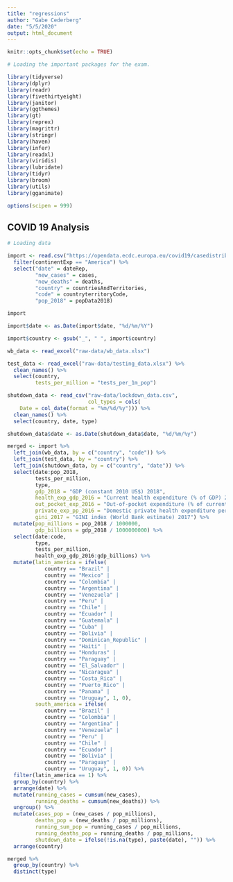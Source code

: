 ```yaml
---
title: "regressions"
author: "Gabe Cederberg"
date: "5/5/2020"
output: html_document
---
```


```r
knitr::opts_chunk$set(echo = TRUE)

# Loading the important packages for the exam.

library(tidyverse)
library(dplyr)
library(readr)
library(fivethirtyeight)
library(janitor)
library(ggthemes)
library(gt)
library(reprex)
library(magrittr)
library(stringr)
library(haven)
library(infer)
library(readxl)
library(viridis) 
library(lubridate)
library(tidyr)
library(broom)
library(utils)
library(gganimate)

options(scipen = 999)
```

## COVID 19 Analysis

```r
# Loading data

import <- read.csv("https://opendata.ecdc.europa.eu/covid19/casedistribution/csv", na.strings = "", fileEncoding = "UTF-8-BOM") %>% 
  filter(continentExp == "America") %>% 
  select("date" = dateRep, 
         "new_cases" = cases,
         "new_deaths" = deaths,
         "country" = countriesAndTerritories,
         "code" = countryterritoryCode,
         "pop_2018" = popData2018)

import

import$date <- as.Date(import$date, "%d/%m/%Y")

import$country <- gsub("_", " ", import$country)
```


```r
wb_data <- read_excel("raw-data/wb_data.xlsx")
```


```r
test_data <- read_excel("raw-data/testing_data.xlsx") %>% 
  clean_names() %>% 
  select(country, 
         tests_per_million = "tests_per_1m_pop")
```

```r

shutdown_data <- read_csv("raw-data/lockdown_data.csv",
                          col_types = cols(
    Date = col_date(format = "%m/%d/%y"))) %>% 
  clean_names() %>% 
  select(country, date, type)

shutdown_data$date <- as.Date(shutdown_data$date, "%d/%m/%y")

```


```r

merged <- import %>% 
  left_join(wb_data, by = c("country", "code")) %>% 
  left_join(test_data, by = "country") %>% 
  left_join(shutdown_data, by = c("country", "date")) %>% 
  select(date:pop_2018,
         tests_per_million,
         type,
         gdp_2018 = "GDP (constant 2010 US$) 2018",
         health_exp_gdp_2016 = "Current health expenditure (% of GDP) 2016",
         out_pocket_exp_2016 = "Out-of-pocket expenditure (% of current health expenditure) 2016",
         private_exp_pp_2016 = "Domestic private health expenditure per capita (current US$) 2016",
         gini_2017 = "GINI index (World Bank estimate) 2017") %>% 
  mutate(pop_millions = pop_2018 / 1000000,
         gdp_billions = gdp_2018 / 1000000000) %>% 
  select(date:code, 
         type,
         tests_per_million,
         health_exp_gdp_2016:gdp_billions) %>% 
  mutate(latin_america = ifelse(
            country == "Brazil" |
            country == "Mexico" |
            country == "Colombia" |
            country == "Argentina" |
            country == "Venezuela" |
            country == "Peru" |
            country == "Chile" | 
            country == "Ecuador" |
            country == "Guatemala" |
            country == "Cuba" |
            country == "Bolivia" |
            country == "Dominican_Republic" |
            country == "Haiti" |
            country == "Honduras" |
            country == "Paraguay" |
            country == "El_Salvador" |
            country == "Nicaragua" |
            country == "Costa_Rica" |
            country == "Puerto_Rico" |
            country == "Panama" |
            country == "Uruguay", 1, 0),
         south_america = ifelse(
            country == "Brazil" |
            country == "Colombia" |
            country == "Argentina" |
            country == "Venezuela" |
            country == "Peru" |
            country == "Chile" | 
            country == "Ecuador" |
            country == "Bolivia" |
            country == "Paraguay" |
            country == "Uruguay", 1, 0)) %>% 
  filter(latin_america == 1) %>% 
  group_by(country) %>% 
  arrange(date) %>% 
  mutate(running_cases = cumsum(new_cases),
         running_deaths = cumsum(new_deaths)) %>% 
  ungroup() %>% 
  mutate(cases_pop = (new_cases / pop_millions),
         deaths_pop = (new_deaths / pop_millions),
         running_sum_pop = running_cases / pop_millions,
         running_deaths_pop = running_deaths / pop_millions,
         shutdown_date = ifelse(!is.na(type), paste(date), "")) %>% 
  arrange(country)

merged %>% 
  group_by(country) %>% 
  distinct(type)
```
